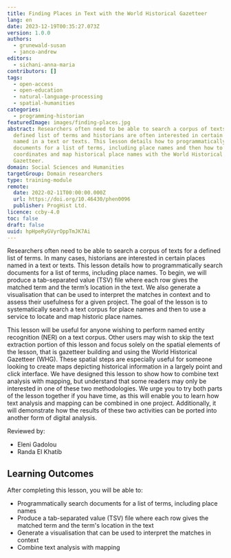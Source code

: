```yaml
---
title: Finding Places in Text with the World Historical Gazetteer
lang: en
date: 2023-12-19T00:35:27.073Z
version: 1.0.0
authors:
  - grunewald-susan
  - janco-andrew
editors:
  - sichani-anna-maria
contributors: []
tags:
  - open-access
  - open-education
  - natural-language-processing
  - spatial-humanities
categories:
  - programming-historian
featuredImage: images/finding-places.jpg
abstract: Researchers often need to be able to search a corpus of texts for a
  defined list of terms and historians are often interested in certain places
  named in a text or texts. This lesson details how to programmatically search
  documents for a list of terms, including place names and then how to obtain
  coordinates and map historical place names with the World Historical
  Gazetteer.
domain: Social Sciences and Humanities
targetGroup: Domain researchers
type: training-module
remote:
  date: 2022-02-11T00:00:00.000Z
  url: https://doi.org/10.46430/phen0096
  publisher: ProgHist Ltd.
licence: ccby-4.0
toc: false
draft: false
uuid: hpHpeRyGVyrOppTmJK7Ai
---
```

Researchers often need to be able to search a corpus of texts for a defined list of terms. In many cases, historians are interested in certain places named in a text or texts. This lesson details how to programmatically search documents for a list of terms, including place names. To begin, we will produce a tab-separated value (TSV) file where each row gives the matched term and the term’s location in the text. We also generate a visualisation that can be used to interpret the matches in context and to assess their usefulness for a given project. The goal of the lesson is to systematically search a text corpus for place names and then to use a service to locate and map historic place names. 

This lesson will be useful for anyone wishing to perform named entity recognition (NER) on a text corpus. Other users may wish to skip the text extraction portion of this lesson and focus solely on the spatial elements of the lesson, that is gazetteer building and using the World Historical Gazetteer (WHG). These spatial steps are especially useful for someone looking to create maps depicting historical information in a largely point and click interface. We have designed this lesson to show how to combine text analysis with mapping, but understand that some readers may only be interested in one of these two methodologies. We urge you to try both parts of the lesson together if you have time, as this will enable you to learn how text analysis and mapping can be combined in one project. Additionally, it will demonstrate how the results of these two activities can be ported into another form of digital analysis.

Reviewed by:
- Eleni Gadolou
- Randa El Khatib

## Learning Outcomes

After completing this lesson, you will be able to:

- Programmatically search documents for a list of terms, including place names
- Produce a tab-separated value (TSV) file where each row gives the matched term and the term's location in the text
- Generate a visualisation that can be used to interpret the matches in context
- Combine text analysis with mapping

<ExternalResource title="Interested in learning more?" subtitle="Check out this lesson on Programming Historian's website" url="https://doi.org/10.46430/phen0096" />
